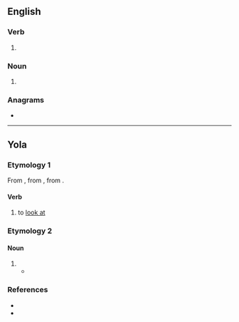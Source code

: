 {{also|Lõoke}}
==English==

===Verb===
{{en-verb}}

# {{obsolete spelling of|en|look}}

===Noun===
{{en-noun}}

# {{obsolete spelling of|en|look}}

===Anagrams===
* {{anagrams|en|a=ekloo|okole}}

----

==Yola==

===Etymology 1===
From {{inh|yol|enm|loken}}, from {{inh|yol|ang|lōcian}}, from {{inh|yol|gmw-pro|*lōkōn}}. 

====Verb====
{{head|yol|verb}}

# to [[look at]]

===Etymology 2===

====Noun====
{{head|yol|noun}}
 
# {{alt form|yol|lhuck}} 
#* {{quote-book|yol|year=1927|chapter=ZONG O DHERE YOLA MYTHENS|line=2|title=THE ANCIENT DIALECT OF THE BARONIES OF FORTH AND BARGY, COUNTY WEXFORD|passage=Had '''looke'''.|translation=Had '''luck'''.}}

===References===
* {{R:Poole 1867|page=54}}
* {{R:Browne 1927|page=131}}